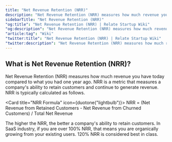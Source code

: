 ```yaml
---
title: "Net Revenue Retention (NRR)"
description: "Net Revenue Retention (NRR) measures how much revenue you have today compared to what you had one year ago."
sidebarTitle: "Net Revenue Retention (NRR)"
"og:title": "Net Revenue Retention (NRR) | Relate Startup Wiki"
"og:description": "Net Revenue Retention (NRR) measures how much revenue you have today compared to what you had one year ago."
"article:tag": "Wiki"
"twitter:title": "Net Revenue Retention (NRR) | Relate Startup Wiki"
"twitter:description": "Net Revenue Retention (NRR) measures how much revenue you have today compared to what you had one year ago."
---
```


## What is Net Revenue Retention (NRR)?

Net Revenue Retention (NRR) measures how much revenue you have today compared to what you had one year ago. NRR is a metric that measures a company's ability to retain customers and continue to generate revenue. NRR is typically calculated as follows.

<Card title="NRR Formula" icon={duotone("lightbulb")}>
  NRR = (Net Revenue from Retained Customers - Net Revenue from Churned Customers) / Total Net Revenue
</Card>

The higher the NRR, the better a company's ability to retain customers. In SaaS industry, if you are over 100% NRR, that means you are organically growing from your existing users. 120% NRR is considered best in class. 